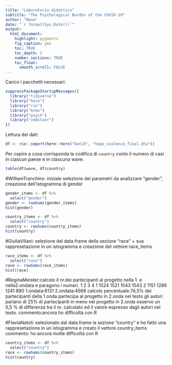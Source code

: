 ```yaml
---
title: "Laboratorio didattico"
subtitle: "The Psychological Burden of the COVID-19"
author: "None"
date: "`r format(Sys.Date())`"
output:
  html_document:
    highlight: pygments
    fig_caption: yes
    toc: TRUE
    toc_depth: 2
    number_sections: TRUE
    toc_float:
      smooth_scroll: FALSE
---
```

Carico i pacchetti necessari:
```r
suppressPackageStartupMessages({
  library("tidyverse")
  library("here")
  library("rio")
  library("brms")
  library("psych")
  library("cmdstanr")
})
```
Lettura dei dati:
```r
df <- rio::import(here::here("DatiR", "hope_violence_final.dta"))
```

Per capire a cosa corrisponda la codifica di `country` conto il numero di casi in ciascun paese e in ciascuna wave. 
```r
table(df$wave, df$country)
```

#WilliamTranchino: iniziale selezione dei parametri da analizzare "gender", creazione dell'istogramma di gender
```r
gender_items <- df %>%
  select("gender")
gender <- rowSums(gender_items) 
hist(gender)
```

```r
country_items <- df %>%
  select("country")
country <- rowSums(country_items) 
hist(country)
```

#GiuliaViliani: selezione dal data.frame della sezione "race" + sua rappresetazione in un istogramma e creazione del vettore race_items
```r
race_items <- df %>%
  select("race")
race <- rowSums(race_items)
hist(race)
```


#ReginaMeister:calcolo il nr.dei partecipanti al progetto nella 1. e nella2.ondata e paragono i numeri.
      1    2    3    4
  1 1524 1521 1543 1543
  2 1151 1286 1241  890
  1.ondata:6131
  2.ondata:4568
 calcolo percentuale:74,5% dei partecipanti della 1.onda partecipa al progetto in 2.onda
 nel testo gli autori parlano di 25% di partecipanti in meno nel progetto in 2.onda
 osservo un 0,5 % di differenza tra il nr. calcolato ed il valore espresso dagli autori nel testo.
commento:ancora ho difficoltà con R
 
 
#FlaviaNatoli: selezionato dal data.frame la sezione "country" e ho fatto una rappresetazione in un istogramma e creato il vettore country_items
commento: ho ancora molte difficoltà con R
```r
country_items <- df %>%
  select("country")
race <- rowSums(country_items)
hist(country)
```

